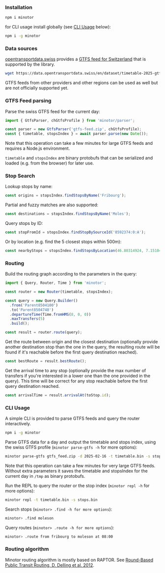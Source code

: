 ### Installation

```bash
npm i minotor
```

for CLI usage install globally (see [CLI Usage](#cli-usage) below):

```bash
npm i -g minotor
```

### Data sources

[opentransportdata.swiss](https://opentransportdata.swiss) provides a [GTFS feed for Switzerland](https://data.opentransportdata.swiss/en/dataset/timetable-2025-gtfs2020) that is supported by the library.

```bash
wget https://data.opentransportdata.swiss/en/dataset/timetable-2025-gtfs2020/permalink -O gtfs-feed.zip
```

GTFS feeds from other providers and other regions can be used as well but are not officially supported yet.

### GTFS Feed parsing

Parse the swiss GTFS feed for the current day:

```typescript
import { GtfsParser, chGtfsProfile } from 'minotor/parser';

const parser = new GtfsParser('gtfs-feed.zip', chGtfsProfile);
const { timetable, stopsIndex } = await parser.parse(new Date());
```

Note that this operation can take a few minutes for large GTFS feeds and requires a Node.js environment.

`timetable` and `stopsIndex` are binary protobufs that can be serialized and loaded (e.g. from the browser) for later use.

### Stop Search

Lookup stops by name:

```typescript
const origins = stopsIndex.findStopsByName('Fribourg');
```

Partial and fuzzy matches are also supported:

```typescript
const destinations = stopsIndex.findStopsByName('Moles');
```

Query stops by ID:

```typescript
const stopFromId = stopsIndex.findStopBySourceId('8592374:0:A');
```

Or by location (e.g. find the 5 closest stops within 500m):

```typescript
const nearbyStops = stopsIndex.findStopsByLocation(46.80314924, 7.1510478, 5, 0.5);
```

### Routing

Build the routing graph according to the parameters in the query:

```typescript
import { Query, Router, Time } from 'minotor';

const router = new Router(timetable, stopsIndex);

const query = new Query.Builder()
  .from('Parent8504100')
  .to('Parent8504748')
  .departureTime(Time.fromHMS(8, 0, 0))
  .maxTransfers(5)
  .build();

const result = router.route(query);
```

Get the route between origin and the closest destination (optionally provide another destination stop than the one in the query, the resulting route will be found if it's reachable before the first query destination reached).

```typescript
const bestRoute = result.bestRoute();
```

Get the arrival time to any stop (optionally provide the max number of transfers if you're interested in a lower one than the one provided in the query).
This time will be correct for any stop reachable before the first query destination reached.

```typescript
const arrivalTime = result.arrivalAt(toStop.id);
```

### CLI Usage

A simple CLI is provided to parse GTFS feeds and query the router interactively.

```bash
npm i -g minotor
```

Parse GTFS data for a day and output the timetable and stops index, using the swiss GTFS profile (`minotor parse-gtfs -h` for more options):

```bash
minotor parse-gtfs gtfs_feed.zip -d 2025-02-16 -t timetable.bin -s stops.bin -p CH
```

Note that this operation can take a few minutes for very large GTFS feeds.
Without extra parameters it saves the timetable and stopsIndex for the current day in `/tmp` as binary protobufs.

Run the REPL to query the router or the stop index (`minotor repl -h` for more options):

```bash
minotor repl -t timetable.bin -s stops.bin
```

Search stops (`minotor> .find -h for more options`):

```bash
minotor> .find moleson
```

Query routes (`minotor> .route -h for more options`):

```bash
minotor> .route from fribourg to moleson at 08:00
```

### Routing algorithm

Minotor routing algorithm is mostly based on RAPTOR. See [Round-Based Public Transit Routing, D. Delling et al. 2012](https://www.microsoft.com/en-us/research/wp-content/uploads/2012/01/raptor_alenex.pdf).

